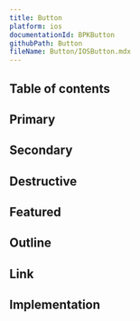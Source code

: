 ```yaml
---
title: Button
platform: ios
documentationId: BPKButton
githubPath: Button
fileName: Button/IOSButton.mdx
---
```




## Table of contents

## Primary

<IOSComponentScreenshots
  lightMode={screenshotPrimary}
  darkMode={screenshotPrimaryDm}
  altText="iOS primary button" />

## Secondary

<IOSComponentScreenshots
  lightMode={screenshotSecondary}
  darkMode={screenshotSecondaryDm}
  altText="iOS secondary button" />

## Destructive

<IOSComponentScreenshots
  lightMode={screenshotDestructive}
  darkMode={screenshotDestructiveDm}
  altText="iOS destructive button" />

## Featured

<IOSComponentScreenshots
  lightMode={screenshotFeatured}
  darkMode={screenshotFeaturedDm}
  altText="iOS featured button" />

## Outline

<IOSComponentScreenshots
  lightMode={screenshotOutline}
  darkMode={screenshotOutlineDm}
  altText="iOS outline button" />

## Link

<IOSComponentScreenshots
  lightMode={screenshotLink}
  darkMode={screenshotLinkDm}
  altText="iOS button link" />

## Implementation

<Readme file={readme} />
